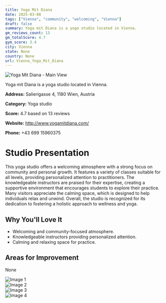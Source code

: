 ```yaml
---
title: Yoga Mit Diana
date: 2025-03-08
tags: ["Vienna", "community", "welcoming", "Vienna"]  
draft: false
summary: Yoga mit Diana is a yoga studio located in Vienna.
gm_reviews_count: 13
gm_totalScore: 4.7
gym_score: 3.4
city: Vienna
state: None
country: None
url: Vienna_Yoga_Mit_Diana
---
```


<div className="aspect-[16/9] relative my-8">
  <img 
    src="https://lh5.googleusercontent.com/p/AF1QipMuMnn85m7Y1hOvx1bVwSRNSURwg5gjoXemGUic=w1920-h1080-k-no"
    alt="Yoga Mit Diana - Main View"
    className="object-cover absolute inset-0 w-full h-full rounded-lg"
  />
</div>

Yoga mit Diana is a yoga studio located in Vienna.

**Address:** Salierigasse 4, 1180 Wien, Austria

**Category:** Yoga studio

**Score:** 4.7 based on 13 reviews

**Website:** http://www.yogamitdiana.com/

**Phone:** +43 699 15960375

# Studio Presentation

This yoga studio offers a welcoming atmosphere with a strong focus on community and personal growth. It features a variety of classes suitable for all levels, providing personalized attention to practitioners. The knowledgeable instructors are praised for their expertise, creating a supportive environment that encourages students to explore their practice. Many visitors appreciate the calming space, which is designed to help individuals relax and unwind. Overall, the studio is recognized for its dedication to fostering a holistic approach to wellness and yoga.

## Why You'll Love It

- Welcoming and community-focused atmosphere.
- Knowledgeable instructors providing personalized attention.
- Calming and relaxing space for practice.

## Areas for Improvement

None

<div className="grid grid-cols-1 xl:grid-cols-2 gap-4 my-8">
<div className="aspect-[4/3] relative"><img src="https://lh5.googleusercontent.com/p/AF1QipOOiqEG9JqAlTezUmq4VrgPCgpP12MauhBDkAet=w1920-h1080-k-no" alt="Image 1" className="object-cover absolute inset-0 w-full h-full rounded-lg" /></div>
<div className="aspect-[4/3] relative"><img src="https://lh5.googleusercontent.com/p/AF1QipMKIgbka8P36U8ZmE-2HxFp21S474BLhtL_58XL=w1920-h1080-k-no" alt="Image 2" className="object-cover absolute inset-0 w-full h-full rounded-lg" /></div>
<div className="aspect-[4/3] relative"><img src="https://lh5.googleusercontent.com/p/AF1QipNP6liqNO5gDIROL0DcDco7j4jadXghsxvCLFqe=w1920-h1080-k-no" alt="Image 3" className="object-cover absolute inset-0 w-full h-full rounded-lg" /></div>
<div className="aspect-[4/3] relative"><img src="https://lh5.googleusercontent.com/p/AF1QipMbX_6iMYv1LYePQkMtBaUceWpovRJnY_5zzhNO=w1920-h1080-k-no" alt="Image 4" className="object-cover absolute inset-0 w-full h-full rounded-lg" /></div>
</div>